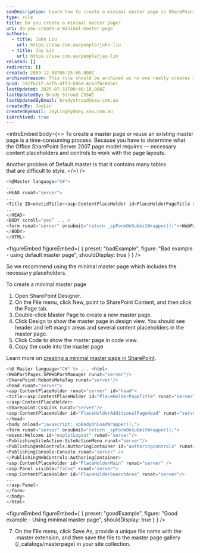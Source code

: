 ```yaml
---
seoDescription: Learn how to create a minimal master page in SharePoint for efficient and easy-to-style web pages.
type: rule
title: Do you create a minimal master page?
uri: do-you-create-a-minimal-master-page
authors:
  - title: John Liu
    url: https://ssw.com.au/people/john-liu
  - title: Jay Lin
    url: https://ssw.com.au/people/jay-lin
related: []
redirects: []
created: 2009-12-04T08:15:06.000Z
archivedreason: This rule should be archived as no one really creates masterpages anymore - classic pages using Master Pages are considered old.
guid: 591f621f-a7fb-4ff3-b86d-4ca3fbc085e1
lastUpdated: 2025-07-31T00:46:18.000Z
lastUpdatedBy: Brady Stroud [SSW]
lastUpdatedByEmail: bradystroud@ssw.com.au
createdBy: JayLin
createdByEmail: JayLin@sydney.ssw.com.au
isArchived: true
---
```


<introEmbed
  body={<>
To create a master page or reuse an existing master page is a time-consuming process. Because you have to determine what the Office SharePoint Server 2007 page model requires — necessary content placeholders and controls to work with the page layouts.

Another problem of Default.master is that it contains many tables that are difficult to style.
  </>}
/>
``` cs
<%@Master language="C#">
...
<HEAD runat="server">
...
<Title ID=onetidTitle><asp:ContentPlaceHolder id=PlaceHolderPageTitle runat="server"/></Title>
...
</HEAD>
<BODY scroll="yes” ... >
<form runat="server" onsubmit="return _spFormOnSubmitWrapper();"><WebPartPages:SPWebPartManager id="m" runat="Server"/><table class="ms-main" CELLPADDING=0 CELLSPACING=0 BORDER=0 WIDTH="100%" HEIGHT="100%"> <tr> <td> <asp:ContentPlaceHolder id="PlaceHolderGlobalNavigation" runat="server"> <table CELLPADDING=0 CELLSPACING=0 BORDER=0 WIDTH="100%"> ... </table> </asp:ContentPlaceHolder> </td> </tr> <tr> ... </tr> <tr> <td id="onetIdTopNavBarContainer" WIDTH=100% class="ms-bannerContainer"> <asp:ContentPlaceHolder id="PlaceHolderTopNavBar" runat="server"> ... </asp:ContentPlaceHolder> </td> </tr> <tr height="100%"> <td> <table width="100%" height="100%" cellspacing="0" cellpadding="0"> ... </table> </td> </tr> </table> <asp:ContentPlaceHolder id="PlaceHolderFormDigest" runat="server"> ... </asp:ContentPlaceHolder> ... </form> <asp:ContentPlaceHolder id="PlaceHolderUtilityContent" runat="server"/> <asp:ContentPlaceHolder id="PlaceHolderBodyAreaClass" runat="server"/> <asp:ContentPlaceHolder id="PlaceHolderTitleAreaClass" runat="server"/>
</BODY>
</HTML>
```

<figureEmbed figureEmbed={ {
  preset: "badExample",
  figure: "Bad example - using default master page",
  shouldDisplay: true
} } />


So we recommend using the minimal master page which includes the necessary placeholders.

To create a minimal master page

1. Open SharePoint Designer.
2. On the File menu, click New, point to SharePoint Content, and then click the Page tab.
3. Double-click Master Page to create a new master page.
4. Click Design to show the master page in design view. You should see header and left margin areas and several content placeholders in the master page.
5. Click Code to show the master page in code view.
6. Copy the code into the master page

Learn more on [creating a minimal master page in SharePoint](https://learn.microsoft.com/en-us/sharepoint/dev/general-development/how-to-create-a-minimal-master-page-in-sharepoint).

``` cs
<%@ Master language="C#" %> ... <html>
<WebPartPages:SPWebPartManager runat="server"/>
<SharePoint:RobotsMetaTag runat="server"/>
<head runat="server">
<asp:ContentPlaceHolder runat="server" id="head">
<title><asp:ContentPlaceHolder id="PlaceHolderPageTitle" runat="server" /></title>
</asp:ContentPlaceHolder>
<Sharepoint:CssLink runat="server"/>
<asp:ContentPlaceHolder id="PlaceHolderAdditionalPageHead" runat="server" />
</head>
<body onload="javascript:_spBodyOnLoadWrapper();">
<form runat="server" onsubmit="return _spFormOnSubmitWrapper();">
<wssuc:Welcome id="explitLogout" runat="server"/>
<PublishingSiteAction:SiteActionMenu runat="server"/>
<PublishingWebControls:AuthoringContainer id="authoringcontrols" runat="server">
<PublishingConsole:Console runat="server" />
</PublishingWebControls:AuthoringContainer>
<asp:ContentPlaceHolder id="PlaceHolderMain" runat="server" />
<asp:Panel visible="false" runat="server">
<asp:ContentPlaceHolder id="PlaceHolderSearchArea" runat="server"/>
...
</asp:Panel>
</form>
</body>
</html>
```

<figureEmbed figureEmbed={ {
  preset: "goodExample",
  figure: "Good example - Using minimal master page",
  shouldDisplay: true
} } />


7. On the File menu, click Save As, provide a unique file name with the .master extension, and then save the file to the master page gallery (/\_catalogs/masterpage) in your site collection.

